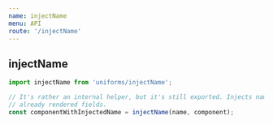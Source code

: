 ```yaml
---
name: injectName
menu: API
route: '/injectName'
---
```


## injectName

```js
import injectName from 'uniforms/injectName';

// It's rather an internal helper, but it's still exported. Injects name to all
// already rendered fields.
const componentWithInjectedName = injectName(name, component);
```
